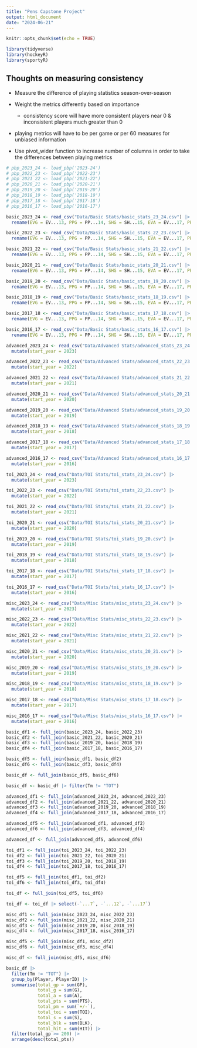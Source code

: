 ```yaml
---
title: "Pens Capstone Project"
output: html_document
date: "2024-06-21"
---
```


```r
knitr::opts_chunk$set(echo = TRUE)

library(tidyverse)
library(hockeyR)
library(sportyR)
```



## Thoughts on measuring consistency


- Measure the difference of playing statistics season-over-season
- Weight the metrics differently based on importance
  - consistency score will have more consistent players near 0 & inconsistent players much greater than 0
- playing metrics will have to be per game or per 60 measures for unbiased information


- Use pivot_wider function to increase number of columns in order to take the differences between playing metrics


```r
# pbp_2023_24 <- load_pbp('2023-24')
# pbp_2022_23 <- load_pbp('2022-23')
# pbp_2021_22 <- load_pbp('2021-22')
# pbp_2020_21 <- load_pbp('2020-21')
# pbp_2019_20 <- load_pbp('2019-20')
# pbp_2018_19 <- load_pbp('2018-19')
# pbp_2017_18 <- load_pbp('2017-18')
# pbp_2016_17 <- load_pbp('2016-17')
```



```r
basic_2023_24 <- read_csv("Data/Basic Stats/basic_stats_23_24.csv") |> 
  rename(EVG = EV...13, PPG = PP...14, SHG = SH...15, EVA = EV...17, PPA = PP...18, SHA = SH...19) |> mutate(start_year = 2023)

basic_2022_23 <- read_csv("Data/Basic Stats/basic_stats_22_23.csv") |> 
  rename(EVG = EV...13, PPG = PP...14, SHG = SH...15, EVA = EV...17, PPA = PP...18, SHA = SH...19) |> mutate(start_year = 2022)

basic_2021_22 <- read_csv("Data/Basic Stats/basic_stats_21_22.csv") |> 
  rename(EVG = EV...13, PPG = PP...14, SHG = SH...15, EVA = EV...17, PPA = PP...18, SHA = SH...19) |> mutate(start_year = 2021)

basic_2020_21 <- read_csv("Data/Basic Stats/basic_stats_20_21.csv") |> 
  rename(EVG = EV...13, PPG = PP...14, SHG = SH...15, EVA = EV...17, PPA = PP...18, SHA = SH...19) |> mutate(start_year = 2020)

basic_2019_20 <- read_csv("Data/Basic Stats/basic_stats_19_20.csv") |> 
  rename(EVG = EV...13, PPG = PP...14, SHG = SH...15, EVA = EV...17, PPA = PP...18, SHA = SH...19) |> mutate(start_year = 2019)

basic_2018_19 <- read_csv("Data/Basic Stats/basic_stats_18_19.csv") |> 
  rename(EVG = EV...13, PPG = PP...14, SHG = SH...15, EVA = EV...17, PPA = PP...18, SHA = SH...19) |> mutate(start_year = 2018)

basic_2017_18 <- read_csv("Data/Basic Stats/basic_stats_17_18.csv") |> 
  rename(EVG = EV...13, PPG = PP...14, SHG = SH...15, EVA = EV...17, PPA = PP...18, SHA = SH...19) |> mutate(start_year = 2017)

basic_2016_17 <- read_csv("Data/Basic Stats/basic_stats_16_17.csv") |> 
  rename(EVG = EV...13, PPG = PP...14, SHG = SH...15, EVA = EV...17, PPA = PP...18, SHA = SH...19) |> mutate(start_year = 2016)
```



```r
advanced_2023_24 <- read_csv("Data/Advanced Stats/advanced_stats_23_24.csv") |> 
  mutate(start_year = 2023)

advanced_2022_23 <- read_csv("Data/Advanced Stats/advanced_stats_22_23.csv") |> 
  mutate(start_year = 2022)

advanced_2021_22 <- read_csv("Data/Advanced Stats/advanced_stats_21_22.csv") |> 
  mutate(start_year = 2021)

advanced_2020_21 <- read_csv("Data/Advanced Stats/advanced_stats_20_21.csv") |> 
  mutate(start_year = 2020)

advanced_2019_20 <- read_csv("Data/Advanced Stats/advanced_stats_19_20.csv") |> 
  mutate(start_year = 2019)

advanced_2018_19 <- read_csv("Data/Advanced Stats/advanced_stats_18_19.csv") |> 
  mutate(start_year = 2018)

advanced_2017_18 <- read_csv("Data/Advanced Stats/advanced_stats_17_18.csv") |>
  mutate(start_year = 2017)

advanced_2016_17 <- read_csv("Data/Advanced Stats/advanced_stats_16_17.csv") |>
  mutate(start_year = 2016)
```



```r
toi_2023_24 <- read_csv("Data/TOI Stats/toi_stats_23_24.csv") |> 
  mutate(start_year = 2023)

toi_2022_23 <- read_csv("Data/TOI Stats/toi_stats_22_23.csv") |>
  mutate(start_year = 2022)

toi_2021_22 <- read_csv("Data/TOI Stats/toi_stats_21_22.csv") |> 
  mutate(start_year = 2021)

toi_2020_21 <- read_csv("Data/TOI Stats/toi_stats_20_21.csv") |> 
  mutate(start_year = 2020)

toi_2019_20 <- read_csv("Data/TOI Stats/toi_stats_19_20.csv") |> 
  mutate(start_year = 2019)

toi_2018_19 <- read_csv("Data/TOI Stats/toi_stats_18_19.csv") |> 
  mutate(start_year = 2018)

toi_2017_18 <- read_csv("Data/TOI Stats/toi_stats_17_18.csv") |> 
  mutate(start_year = 2017)

toi_2016_17 <- read_csv("Data/TOI Stats/toi_stats_16_17.csv") |> 
  mutate(start_year = 2016)
```



```r
misc_2023_24 <- read_csv("Data/Misc Stats/misc_stats_23_24.csv") |> 
  mutate(start_year = 2023)

misc_2022_23 <- read_csv("Data/Misc Stats/misc_stats_22_23.csv") |>
  mutate(start_year = 2022)

misc_2021_22 <- read_csv("Data/Misc Stats/misc_stats_21_22.csv") |> 
  mutate(start_year = 2021)

misc_2020_21 <- read_csv("Data/Misc Stats/misc_stats_20_21.csv") |> 
  mutate(start_year = 2020)

misc_2019_20 <- read_csv("Data/Misc Stats/misc_stats_19_20.csv") |> 
  mutate(start_year = 2019)

misc_2018_19 <- read_csv("Data/Misc Stats/misc_stats_18_19.csv") |> 
  mutate(start_year = 2018)

misc_2017_18 <- read_csv("Data/Misc Stats/misc_stats_17_18.csv") |> 
  mutate(start_year = 2017)

misc_2016_17 <- read_csv("Data/Misc Stats/misc_stats_16_17.csv") |> 
  mutate(start_year = 2016)
```



```r
basic_df1 <- full_join(basic_2023_24, basic_2022_23)
basic_df2 <- full_join(basic_2021_22, basic_2020_21)
basic_df3 <- full_join(basic_2019_20, basic_2018_19)
basic_df4 <- full_join(basic_2017_18, basic_2016_17)

basic_df5 <- full_join(basic_df1, basic_df2)
basic_df6 <- full_join(basic_df3, basic_df4)

basic_df <- full_join(basic_df5, basic_df6)

basic_df <- basic_df |> filter(Tm != "TOT")
```



```r
advanced_df1 <- full_join(advanced_2023_24, advanced_2022_23)
advanced_df2 <- full_join(advanced_2021_22, advanced_2020_21)
advanced_df3 <- full_join(advanced_2019_20, advanced_2018_19)
advanced_df4 <- full_join(advanced_2017_18, advanced_2016_17)

advanced_df5 <- full_join(advanced_df1, advanced_df2)
advanced_df6 <- full_join(advanced_df3, advanced_df4)

advanced_df <- full_join(advanced_df5, advanced_df6)
```



```r
toi_df1 <- full_join(toi_2023_24, toi_2022_23)
toi_df2 <- full_join(toi_2021_22, toi_2020_21)
toi_df3 <- full_join(toi_2019_20, toi_2018_19)
toi_df4 <- full_join(toi_2017_18, toi_2016_17)

toi_df5 <- full_join(toi_df1, toi_df2)
toi_df6 <- full_join(toi_df3, toi_df4)

toi_df <- full_join(toi_df5, toi_df6)

toi_df <- toi_df |> select(-`...7`, -`...12`, -`...17`)
```



```r
misc_df1 <- full_join(misc_2023_24, misc_2022_23)
misc_df2 <- full_join(misc_2021_22, misc_2020_21)
misc_df3 <- full_join(misc_2019_20, misc_2018_19)
misc_df4 <- full_join(misc_2017_18, misc_2016_17)

misc_df5 <- full_join(misc_df1, misc_df2)
misc_df6 <- full_join(misc_df3, misc_df4)

misc_df <- full_join(misc_df5, misc_df6)
```



```r
basic_df |> 
  filter(Tm != "TOT") |> 
  group_by(Player, PlayerID) |> 
  summarise(total_gp = sum(GP),
            total_g = sum(G),
            total_a = sum(A),
            total_pts = sum(PTS),
            total_pm = sum(`+/-`),
            total_toi = sum(TOI),
            total_s = sum(S),
            total_blk = sum(BLK),
            total_hit = sum(HIT)) |> 
  filter(total_gp >= 200) |> 
  arrange(desc(total_pts))
```





